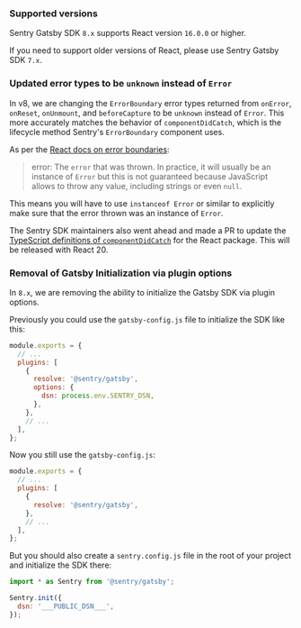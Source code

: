 ### Supported versions

Sentry Gatsby SDK `8.x` supports React version `16.0.0` or higher.

If you need to support older versions of React, please use Sentry Gatsby SDK `7.x`.

<Include name="migration/javascript-v8/compatible-browsers" />

### Updated error types to be `unknown` instead of `Error`

In v8, we are changing the `ErrorBoundary` error types returned from `onError`, `onReset`, `onUnmount`, and
`beforeCapture` to be `unknown` instead of `Error`. This more accurately matches the behavior of `componentDidCatch`, which is the
lifecycle method Sentry's `ErrorBoundary` component uses.

As per the [React docs on error boundaries](https://react.dev/reference/react/Component#componentdidcatch):

> error: The `error` that was thrown. In practice, it will usually be an instance of `Error` but this is not guaranteed
> because JavaScript allows to throw any value, including strings or even `null`.

This means you will have to use `instanceof Error` or similar to explicitly make sure that the error thrown was an
instance of `Error`.

The Sentry SDK maintainers also went ahead and made a PR to update the
[TypeScript definitions of `componentDidCatch`](https://github.com/DefinitelyTyped/DefinitelyTyped/pull/69434) for the
React package. This will be released with React 20.

### Removal of Gatsby Initialization via plugin options

In `8.x`, we are removing the ability to initialize the Gatsby SDK via plugin options.

Previously you could use the `gatsby-config.js` file to initialize the SDK like this:

```JavaScript {filename:gatsby-config.js}
module.exports = {
  // ...
  plugins: [
    {
      resolve: '@sentry/gatsby',
      options: {
        dsn: process.env.SENTRY_DSN,
      },
    },
    // ...
  ],
};
```

Now you still use the `gatsby-config.js`:

```JavaScript {filename:gatsby-config.js}
module.exports = {
  // ...
  plugins: [
    {
      resolve: '@sentry/gatsby',
    },
    // ...
  ],
};
```

But you should also create a `sentry.config.js` file in the root of your project and initialize the SDK there:

```JavaScript {filename:sentry.config.js}
import * as Sentry from '@sentry/gatsby';

Sentry.init({
  dsn: '___PUBLIC_DSN___',
});
```
